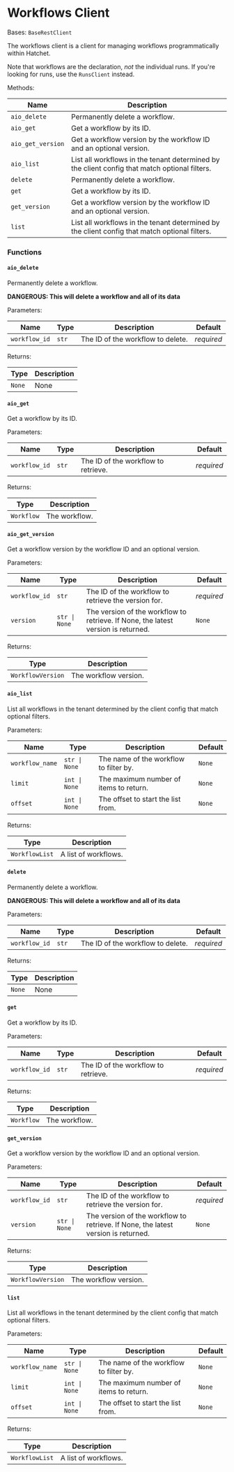 # Workflows Client

Bases: `BaseRestClient`

The workflows client is a client for managing workflows programmatically within Hatchet.

Note that workflows are the declaration, _not_ the individual runs. If you're looking for runs, use the `RunsClient` instead.

Methods:

| Name              | Description                                                                                   |
| ----------------- | --------------------------------------------------------------------------------------------- |
| `aio_delete`      | Permanently delete a workflow.                                                                |
| `aio_get`         | Get a workflow by its ID.                                                                     |
| `aio_get_version` | Get a workflow version by the workflow ID and an optional version.                            |
| `aio_list`        | List all workflows in the tenant determined by the client config that match optional filters. |
| `delete`          | Permanently delete a workflow.                                                                |
| `get`             | Get a workflow by its ID.                                                                     |
| `get_version`     | Get a workflow version by the workflow ID and an optional version.                            |
| `list`            | List all workflows in the tenant determined by the client config that match optional filters. |

### Functions

#### `aio_delete`

Permanently delete a workflow.

**DANGEROUS: This will delete a workflow and all of its data**

Parameters:

| Name          | Type  | Description                       | Default    |
| ------------- | ----- | --------------------------------- | ---------- |
| `workflow_id` | `str` | The ID of the workflow to delete. | _required_ |

Returns:

| Type   | Description |
| ------ | ----------- |
| `None` | None        |

#### `aio_get`

Get a workflow by its ID.

Parameters:

| Name          | Type  | Description                         | Default    |
| ------------- | ----- | ----------------------------------- | ---------- |
| `workflow_id` | `str` | The ID of the workflow to retrieve. | _required_ |

Returns:

| Type       | Description   |
| ---------- | ------------- |
| `Workflow` | The workflow. |

#### `aio_get_version`

Get a workflow version by the workflow ID and an optional version.

Parameters:

| Name          | Type          | Description                                                                       | Default    |
| ------------- | ------------- | --------------------------------------------------------------------------------- | ---------- |
| `workflow_id` | `str`         | The ID of the workflow to retrieve the version for.                               | _required_ |
| `version`     | `str \| None` | The version of the workflow to retrieve. If None, the latest version is returned. | `None`     |

Returns:

| Type              | Description           |
| ----------------- | --------------------- |
| `WorkflowVersion` | The workflow version. |

#### `aio_list`

List all workflows in the tenant determined by the client config that match optional filters.

Parameters:

| Name            | Type          | Description                            | Default |
| --------------- | ------------- | -------------------------------------- | ------- |
| `workflow_name` | `str \| None` | The name of the workflow to filter by. | `None`  |
| `limit`         | `int \| None` | The maximum number of items to return. | `None`  |
| `offset`        | `int \| None` | The offset to start the list from.     | `None`  |

Returns:

| Type           | Description          |
| -------------- | -------------------- |
| `WorkflowList` | A list of workflows. |

#### `delete`

Permanently delete a workflow.

**DANGEROUS: This will delete a workflow and all of its data**

Parameters:

| Name          | Type  | Description                       | Default    |
| ------------- | ----- | --------------------------------- | ---------- |
| `workflow_id` | `str` | The ID of the workflow to delete. | _required_ |

Returns:

| Type   | Description |
| ------ | ----------- |
| `None` | None        |

#### `get`

Get a workflow by its ID.

Parameters:

| Name          | Type  | Description                         | Default    |
| ------------- | ----- | ----------------------------------- | ---------- |
| `workflow_id` | `str` | The ID of the workflow to retrieve. | _required_ |

Returns:

| Type       | Description   |
| ---------- | ------------- |
| `Workflow` | The workflow. |

#### `get_version`

Get a workflow version by the workflow ID and an optional version.

Parameters:

| Name          | Type          | Description                                                                       | Default    |
| ------------- | ------------- | --------------------------------------------------------------------------------- | ---------- |
| `workflow_id` | `str`         | The ID of the workflow to retrieve the version for.                               | _required_ |
| `version`     | `str \| None` | The version of the workflow to retrieve. If None, the latest version is returned. | `None`     |

Returns:

| Type              | Description           |
| ----------------- | --------------------- |
| `WorkflowVersion` | The workflow version. |

#### `list`

List all workflows in the tenant determined by the client config that match optional filters.

Parameters:

| Name            | Type          | Description                            | Default |
| --------------- | ------------- | -------------------------------------- | ------- |
| `workflow_name` | `str \| None` | The name of the workflow to filter by. | `None`  |
| `limit`         | `int \| None` | The maximum number of items to return. | `None`  |
| `offset`        | `int \| None` | The offset to start the list from.     | `None`  |

Returns:

| Type           | Description          |
| -------------- | -------------------- |
| `WorkflowList` | A list of workflows. |

